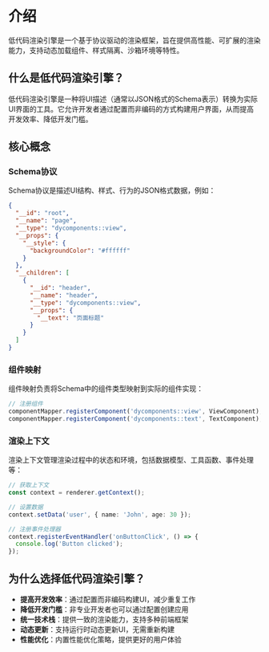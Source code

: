 # 介绍

低代码渲染引擎是一个基于协议驱动的渲染框架，旨在提供高性能、可扩展的渲染能力，支持动态加载组件、样式隔离、沙箱环境等特性。

## 什么是低代码渲染引擎？

低代码渲染引擎是一种将UI描述（通常以JSON格式的Schema表示）转换为实际UI界面的工具。它允许开发者通过配置而非编码的方式构建用户界面，从而提高开发效率、降低开发门槛。

## 核心概念

### Schema协议

Schema协议是描述UI结构、样式、行为的JSON格式数据，例如：

```json
{
  "__id": "root",
  "__name": "page",
  "__type": "dycomponents::view",
  "__props": {
    "__style": {
      "backgroundColor": "#ffffff"
    }
  },
  "__children": [
    {
      "__id": "header",
      "__name": "header",
      "__type": "dycomponents::view",
      "__props": {
        "__text": "页面标题"
      }
    }
  ]
}
```

### 组件映射

组件映射负责将Schema中的组件类型映射到实际的组件实现：

```typescript
// 注册组件
componentMapper.registerComponent('dycomponents::view', ViewComponent);
componentMapper.registerComponent('dycomponents::text', TextComponent);
```

### 渲染上下文

渲染上下文管理渲染过程中的状态和环境，包括数据模型、工具函数、事件处理等：

```typescript
// 获取上下文
const context = renderer.getContext();

// 设置数据
context.setData('user', { name: 'John', age: 30 });

// 注册事件处理器
context.registerEventHandler('onButtonClick', () => {
  console.log('Button clicked');
});
```

## 为什么选择低代码渲染引擎？

- **提高开发效率**：通过配置而非编码构建UI，减少重复工作
- **降低开发门槛**：非专业开发者也可以通过配置创建应用
- **统一技术栈**：提供一致的渲染能力，支持多种前端框架
- **动态更新**：支持运行时动态更新UI，无需重新构建
- **性能优化**：内置性能优化策略，提供更好的用户体验
